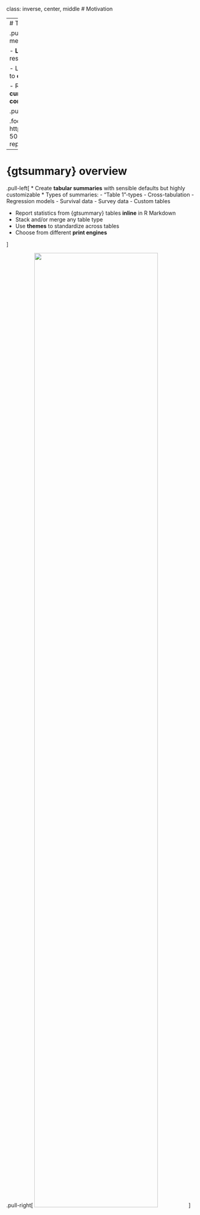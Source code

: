 class: inverse, center, middle
# Motivation

---
# The reproducibility crisis

.pull-left[
.large[
- Quality of medical research is often low

- **Low quality code** in medical research part of the problem

- Low quality code is more likely to **contain errors**

- Reproducibility is often **cumbersome** and **time-consuming**
]
]

.pull-right[
<p align="center"><img src="Images/reproducibility-graphic-online1.jpeg" width=90%></p>
]

.footnote[Image source: https://www.nature.com/news/1-500-scientists-lift-the-lid-on-reproducibility-1.19970]

---
# {gtsummary} overview

.pull-left[
* Create **tabular summaries** with sensible defaults but highly customizable
* Types of summaries:
  - "Table 1"-types
  - Cross-tabulation
  - Regression models
  - Survival data
  - Survey data
  - Custom tables

* Report statistics from {gtsummary} tables **inline** in R Markdown
* Stack and/or merge any table type
* Use **themes** to standardize across tables
* Choose from different **print engines**

]

.pull-right[
<img src="Images/gtsummary_logo.png" width=80%>
]












